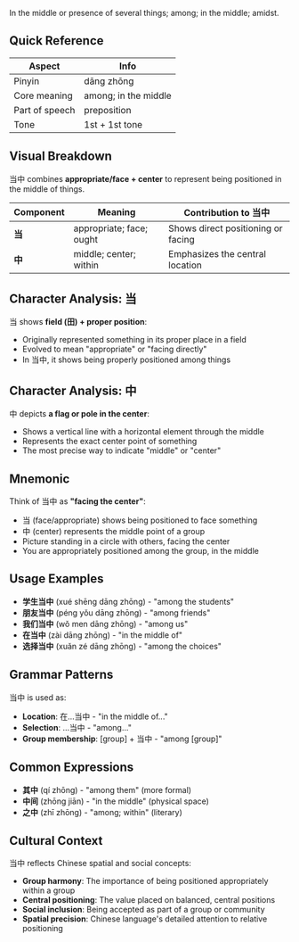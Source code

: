 In the middle or presence of several things; among; in the middle; amidst.

## Quick Reference

| Aspect         | Info                     |
| -------------- | ------------------------ |
| Pinyin         | dāng zhōng               |
| Core meaning   | among; in the middle     |
| Part of speech | preposition              |
| Tone           | 1st + 1st tone           |

## Visual Breakdown

当中 combines **appropriate/face + center** to represent being positioned in the middle of things.

| Component | Meaning                     | Contribution to 当中                     |
| --------- | --------------------------- | --------------------------------------- |
| **当**    | appropriate; face; ought    | Shows direct positioning or facing      |
| **中**    | middle; center; within      | Emphasizes the central location         |

## Character Analysis: 当

当 shows **field (田) + proper position**:

- Originally represented something in its proper place in a field
- Evolved to mean "appropriate" or "facing directly"
- In 当中, it shows being properly positioned among things

## Character Analysis: 中

中 depicts **a flag or pole in the center**:

- Shows a vertical line with a horizontal element through the middle
- Represents the exact center point of something
- The most precise way to indicate "middle" or "center"

## Mnemonic

Think of 当中 as **"facing the center"**:

- 当 (face/appropriate) shows being positioned to face something
- 中 (center) represents the middle point of a group
- Picture standing in a circle with others, facing the center
- You are appropriately positioned among the group, in the middle

## Usage Examples

- **学生当中** (xué shēng dāng zhōng) - "among the students"
- **朋友当中** (péng yǒu dāng zhōng) - "among friends"
- **我们当中** (wǒ men dāng zhōng) - "among us"
- **在当中** (zài dāng zhōng) - "in the middle of"
- **选择当中** (xuǎn zé dāng zhōng) - "among the choices"

## Grammar Patterns

当中 is used as:

- **Location**: 在...当中 - "in the middle of..."
- **Selection**: ...当中 - "among..."
- **Group membership**: [group] + 当中 - "among [group]"

## Common Expressions

- **其中** (qí zhōng) - "among them" (more formal)
- **中间** (zhōng jiān) - "in the middle" (physical space)
- **之中** (zhī zhōng) - "among; within" (literary)

## Cultural Context

当中 reflects Chinese spatial and social concepts:

- **Group harmony**: The importance of being positioned appropriately within a group
- **Central positioning**: The value placed on balanced, central positions
- **Social inclusion**: Being accepted as part of a group or community
- **Spatial precision**: Chinese language's detailed attention to relative positioning
